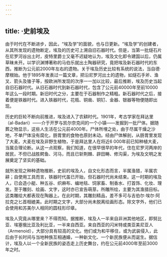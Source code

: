 ```yaml
---
---
---
```

title: ·史前埃及
---




由于时代在不断进步，因此，“埃及学”的面貌，也与日更新。“埃及学”的创建者，从其所发现的遗物断定，埃及的历史可上溯自旧石器时代。但是，当第一批燧石片在尼罗河谷出土时，皮特里爵士又毫不迟疑地认为，埃及文化即令建国以后，仍属草昧未开。以学识渊博著称的马伯乐就出土陶器研究，竟把埃及新石器时代的东西，推断为公元前2000年左右的遗物。关于埃及历史比较有系统的说法，当自德·摩根始。他于1895年发表过一篇文章，把沿尼罗河出土的遗物，如燧石手斧、渔叉、箭头及锥子等，按欧洲所发现的次序一一加以比较，最后推断，埃及历史当起自旧石器时代。从旧石器时代到新石器时代，包含了公元前40000年至前10000年这么一段时期。新旧时代之分，主要在于石器制作之精粗。新石器时代之后，接着便是铁器时代。进入铁器时代，花瓶、铜凿、铜钉、金器、银器等物便随即出现。

历史的巨轮不断向前推进，埃及进入了农耕时代。1901年，考古学家在拜达里（al-Badari）——介于开罗与凯尔奈克间的一个小镇——发掘到一批尸体。据随葬之物显示，这些人生活在公元前4000年。尸体所埋之处，由于尽属干燥之沙地，不单尸体没有腐化，肠胃里的食物也原封未动。经由尸体解剖，从肠胃里发现了大麦。大麦在埃及非野生植物，于是拜达里人在将近6 000年前已知种植大麦，当属合理论断。从这一点观察，我们知道，在很早很早的年代，住在尼罗河两岸的居民，不但已战胜鳄鱼、河马，而且已斩荆棘、辟田畴、修沟渠，为埃及文明之发展奠定了坚实的基础。

就所发现之种种遗物推断，史前的埃及人，自文化形态而言，半属渔猎，半属农耕；自使用工具而言，铁器时代虽已开始，但石器时代尚未结束。这一时期的埃及人，已会造小艇、种五谷、织麻布、编地毯、饲家畜、制香水、打首饰、化妆、理发。至于雕刻、绘画、文字，这时亦已宣告萌芽。所雕所绘，主要为其渔猎目标。这类雕绘大都表现在陶器上。在此时期，其雕刻精品，差不多可与吉伯尔·埃尔·阿拉克之匕首相媲美。此时期之文字，大部分尚未脱离绘画形态。除文字外，他们已会使用和苏美尔人相同的圆柱形印章。

埃及人究竟从哪里来？不得而知。据推断，埃及人一半来自非洲其他地区，即努比亚、埃塞俄比亚及利比亚，一半来自西亚。来自西亚的闪米特或类亚美尼亚人（Armenoid），大部分具有较高的文化。他们或为和平移住，或为武装侵入，此后由于长时间与当地种族互相通婚，一种新文化、一个新民族便从而诞生。据估计，埃及人以一个全新民族的姿态走上历史舞台，约在公元前4000年至前3000年之时。